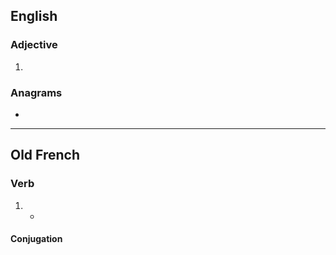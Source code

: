 ==English==

===Adjective===
{{head|en|comparative adjective}}

# {{en-comparative of|touchy}}

===Anagrams===
* {{anagrams|en|a=cehiortu|couthier}}

----

==Old French==

===Verb===
{{head|fro|verb}}

# {{alternative form of|tochier|lang=fro}}
#* {{quote-book|lang=fro|title=[[s:fr:Yvain ou le Chevalier au Lion|Yvain ou le Chevalier au Lion]]|author={{w|Christian of Troyes}}|year=circa 1170|passage=Qu'il me vit vers lui aprochier.<br>Je ne soi s'il me vaut '''touchier'''[.]|translation=He saw me coming toward him.<br>I did not know if it was worth touching him.}}

====Conjugation====
{{fro-conj-ier}}